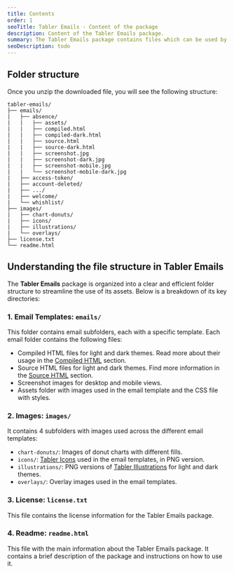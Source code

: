 ```yaml
---
title: Contents
order: 1
seoTitle: Tabler Emails - Content of the package
description: Content of the Tabler Emails package.
summary: The Tabler Emails package contains files which can be used by everyone, even without great knowledge of HTML.
seoDescription: todo
---
```


## Folder structure

Once you unzip the downloaded file, you will see the following structure:

```
tabler-emails/
├── emails/
|	├── absence/
|	|	├── assets/
|	|	├── compiled.html
|	|	├── compiled-dark.html
|	|	├── source.html
|	|	├── source-dark.html
|	|	├── screenshot.jpg
|	|	├── screenshot-dark.jpg
|	|	├── screenshot-mobile.jpg
|	|	└── screenshot-mobile-dark.jpg
|	├── access-token/
|	├── account-deleted/
|	├── .../
|	├── welcome/
|	└── whishlist/
├── images/
|	├── chart-donuts/
|	├── icons/
|	├── illustrations/
|	└── overlays/
├── license.txt
└── readme.html
```

## Understanding the file structure in Tabler Emails

The **Tabler Emails** package is organized into a clear and efficient folder structure to streamline the use of its assets. Below is a breakdown of its key directories:

### 1. Email Templates: `emails/`
This folder contains <EmailsCount /> email subfolders, each with a specific template. Each email folder contains the following files:
* Compiled HTML files for light and dark themes. Read more about their usage in the [Compiled HTML](/docs/emails/compiled-html) section.
* Source HTML files for light and dark themes. Find more information in the [Source HTML](/docs/emails/source-html) section.
* Screenshot images for desktop and mobile views.
* Assets folder with images used in the email template and the CSS file with styles.

### 2. Images: `images/`
It contains 4 subfolders with images used across the different email templates:
* `chart-donuts/`: Images of donut charts with different fills.
* `icons/`: [Tabler Icons](/icons) used in the email templates, in PNG version.
* `illustrations/`: PNG versions of [Tabler Illustrations](/illustrations) for light and dark themes.
* `overlays/`: Overlay images used in the email templates.

### 3. License: `license.txt`
This file contains the license information for the Tabler Emails package.

### 4. Readme: `readme.html`
This file with the main information about the Tabler Emails package. It contains a brief description of the package and instructions on how to use it.